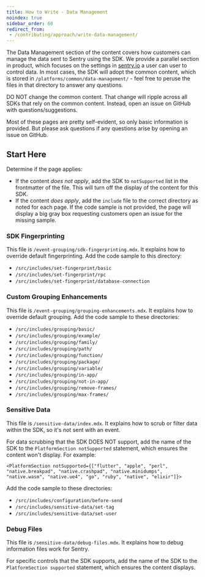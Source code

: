 ```yaml
---
title: How to Write - Data Management
noindex: true
sidebar_order: 60
redirect_from:
 - /contributing/approach/write-data-management/
---
```


The Data Management section of the content covers how customers can manage the data sent to Sentry using the SDK. We provide a parallel section in product, which focuses on the settings in [sentry.io](http://sentry.io) a user can user to control data. In most cases, the SDK will adopt the common content, which is stored in `/platforms/common/data-management/` - feel free to peruse the files in that directory to answer any questions.

<Alert >

DO NOT change the common content. That change will ripple across all SDKs that rely on the common content. Instead, open an issue on  GitHub with questions/suggestions.

</Alert >

Most of these pages are pretty self-evident, so only basic information is provided. But please ask questions if any questions arise by opening an issue on GitHub.

## Start Here

Determine if the page applies:

- If the content *does not apply*, add the SDK to `notSupported` list in the frontmatter of the file. This will turn off the display of the content for this SDK.
- If the content *does apply*, add the `include` file to the correct directory as noted for each page. If the code sample is not provided, the page will display a big gray box requesting customers open an issue for the missing sample.

### SDK Fingerprinting

This file is `/event-grouping/sdk-fingerprinting.mdx`. It explains how to override default fingerprinting. Add the code sample to this directory:

- `/src/includes/set-fingerprint/basic`
- `/src/includes/set-fingerprint/rpc`
- `/src/includes/set-fingerprint/database-connection`

### Custom Grouping Enhancements

This file is `/event-grouping/grouping-enhancements.mdx`. It explains how to override default grouping. Add the code sample to these directories:

- `/src/includes/grouping/basic/`
- `/src/includes/grouping/example/`
- `/src/includes/grouping/family/`
- `/src/includes/grouping/path/`
- `/src/includes/grouping/function/`
- `/src/includes/grouping/package/`
- `/src/includes/grouping/variable/`
- `/src/includes/grouping/in-app/`
- `/src/includes/grouping/not-in-app/`
- `/src/includes/grouping/remove-frames/`
- `/src/includes/grouping/max-frames/`

### Sensitive Data

This file is `/sensitive-data/index.mdx`. It explains how to scrub or filter data within the SDK, so it's not sent with an event.

For data scrubbing that the SDK DOES NOT support, add the name of the SDK to the `PlatformSection notSupported` statement, which ensures the content won't display. For example:

`<PlatformSection notSupported={["flutter", "apple", "perl", "native.breakpad", "native.crashpad", "native.minidumps", "native.wasm", "native.ue4", "go", "ruby", "native", "elixir"]}>`

Add the code sample to these directories:

- `/src/includes/configuration/before-send`
- `/src/includes/sensitive-data/set-tag`
- `/src/includes/sensitive-data/set-user`

### Debug Files

This file is `/sensitive-data/debug-files.mdx`. It explains how to debug information files work for Sentry.

For specific controls that the SDK supports, add the name of the SDK to the `PlatformSection supported` statement, which ensures the content displays.
